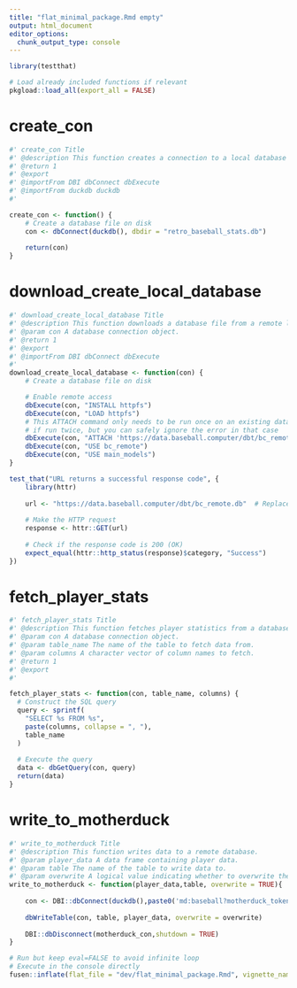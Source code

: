 ```yaml
---
title: "flat_minimal_package.Rmd empty"
output: html_document
editor_options: 
  chunk_output_type: console
---
```


```r
library(testthat)
```

<!--
 You need to run the 'description' chunk in the '0-dev_history.Rmd' file before continuing your code there.
-->

```r
# Load already included functions if relevant
pkgload::load_all(export_all = FALSE)
```

# create_con

```r
#' create_con Title
#' @description This function creates a connection to a local database file on disk.
#' @return 1
#' @export
#' @importFrom DBI dbConnect dbExecute
#' @importFrom duckdb duckdb
#' 

create_con <- function() {
    # Create a database file on disk
    con <- dbConnect(duckdb(), dbdir = "retro_baseball_stats.db")
    
    return(con)
}
```


# download_create_local_database

```r
#' download_create_local_database Title
#' @description This function downloads a database file from a remote location and creates a connection to it.
#' @param con A database connection object.
#' @return 1
#' @export
#' @importFrom DBI dbConnect dbExecute
#' 
download_create_local_database <- function(con) {
    # Create a database file on disk

    # Enable remote access
    dbExecute(con, "INSTALL httpfs")
    dbExecute(con, "LOAD httpfs")
    # This ATTACH command only needs to be run once on an existing database and will fail
    # if run twice, but you can safely ignore the error in that case
    dbExecute(con, "ATTACH 'https://data.baseball.computer/dbt/bc_remote.db' (READ_ONLY)")
    dbExecute(con, "USE bc_remote")
    dbExecute(con, "USE main_models")
}
```

```r
test_that("URL returns a successful response code", {
    library(httr)
  
    url <- "https://data.baseball.computer/dbt/bc_remote.db"  # Replace with your URL
  
    # Make the HTTP request
    response <- httr::GET(url)
    
    # Check if the response code is 200 (OK)
    expect_equal(httr::http_status(response)$category, "Success")
})
```

# fetch_player_stats

```r
#' fetch_player_stats Title
#' @description This function fetches player statistics from a database table.
#' @param con A database connection object.
#' @param table_name The name of the table to fetch data from.
#' @param columns A character vector of column names to fetch.
#' @return 1
#' @export
#'

fetch_player_stats <- function(con, table_name, columns) {
  # Construct the SQL query
  query <- sprintf(
    "SELECT %s FROM %s",
    paste(columns, collapse = ", "),
    table_name
  )
  
  # Execute the query
  data <- dbGetQuery(con, query)
  return(data)
}
```

# write_to_motherduck

```r

#' write_to_motherduck Title
#' @description This function writes data to a remote database.
#' @param player_data A data frame containing player data.
#' @param table The name of the table to write data to.
#' @param overwrite A logical value indicating whether to overwrite the existing table. Default is TRUE.
write_to_motherduck <- function(player_data,table, overwrite = TRUE){
    
    con <- DBI::dbConnect(duckdb(),paste0('md:baseball?motherduck_token=', Sys.getenv("bidamia_motherduck_token")))
    
    dbWriteTable(con, table, player_data, overwrite = overwrite)
    
    DBI::dbDisconnect(motherduck_con,shutdown = TRUE)
}

```


```r
# Run but keep eval=FALSE to avoid infinite loop
# Execute in the console directly
fusen::inflate(flat_file = "dev/flat_minimal_package.Rmd", vignette_name = "Minimal")
```
